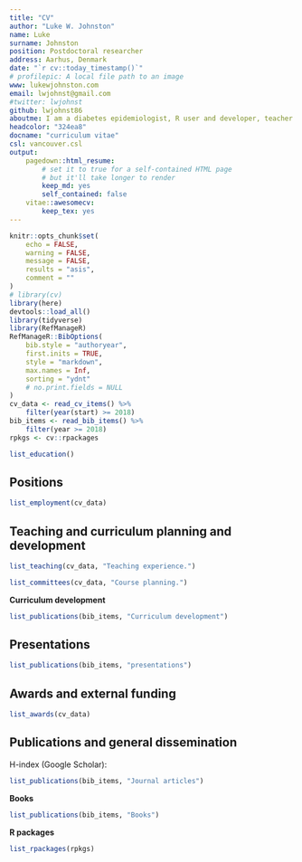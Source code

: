 ```yaml
---
title: "CV"
author: "Luke W. Johnston"
name: Luke
surname: Johnston
position: Postdoctoral researcher
address: Aarhus, Denmark
date: "`r cv::today_timestamp()`"
# profilepic: A local file path to an image
www: lukewjohnston.com
email: lwjohnst@gmail.com
#twitter: lwjohnst
github: lwjohnst86
aboutme: I am a diabetes epidemiologist, R user and developer, teacher of modern data science and analysis skills, and open science advocate.
headcolor: "324ea8"
docname: "curriculum vitae"
csl: vancouver.csl
output:
    pagedown::html_resume:
        # set it to true for a self-contained HTML page 
        # but it'll take longer to render
        keep_md: yes
        self_contained: false
    vitae::awesomecv: 
        keep_tex: yes
---
```


```r
knitr::opts_chunk$set(
    echo = FALSE,
    warning = FALSE,
    message = FALSE,
    results = "asis",
    comment = ""
)
# library(cv)
library(here)
devtools::load_all()
library(tidyverse)
library(RefManageR)
RefManageR::BibOptions(
    bib.style = "authoryear",
    first.inits = TRUE,
    style = "markdown",
    max.names = Inf,
    sorting = "ydnt"
    # no.print.fields = NULL
)
cv_data <- read_cv_items() %>% 
    filter(year(start) >= 2018)
bib_items <- read_bib_items() %>% 
    filter(year >= 2018)
rpkgs <- cv::rpackages
```

```r
list_education()
```
## Positions

```r
list_employment(cv_data)
```

## Teaching and curriculum planning and development

```r
list_teaching(cv_data, "Teaching experience.")
```

```r
list_committees(cv_data, "Course planning.")
```

**Curriculum development**

```r
list_publications(bib_items, "Curriculum development")
```

## Presentations

```r
list_publications(bib_items, "presentations")
```

## Awards and external funding

```r
list_awards(cv_data)
```

## Publications and general dissemination 

H-index (Google Scholar):

```r
list_publications(bib_items, "Journal articles")
```

**Books**

```r
list_publications(bib_items, "Books")
```

**R packages**

```r
list_rpackages(rpkgs) 
```

